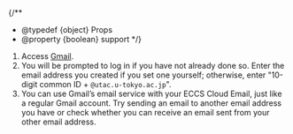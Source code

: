 
{/**
  * @typedef {object} Props
  * @property {boolean} support
  */}

1. Access [Gmail](https://mail.google.com/a/g.ecc.u-tokyo.ac.jp).
2. You will be prompted to log in if you have not already done so. Enter the email address you created if you set one yourself; otherwise, enter "10-digit common ID + `@utac.u-tokyo.ac.jp`".
3. You can use Gmail’s email service with your ECCS Cloud Email, just like a regular Gmail account. Try sending an email to another email address you have or check whether you can receive an email sent from your other email address.

<Support lang="en" show={props.support} />
